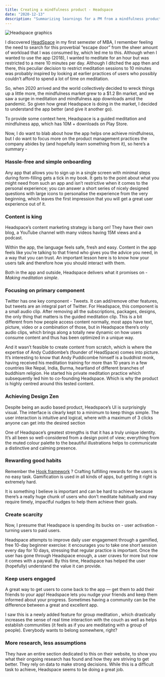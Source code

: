 ```yaml
---
title: Creating a mindfulness product - Headspace
date: "2020-12-13"
description: "Summarizing learnings for a PM from a mindfulness product "
---
```


![Headspace graphics](./s26.png)

I discovered [HeadSpace](https://www.headspace.com/) in my first semester of MBA, I remember feeling the need to search for this proverbial “escape door” from the sheer amount of workload that I was consumed by, which led me to this. Although when I wanted to use the app (2018), I wanted to meditate for an hour but was restricted to a mere 10 minutes per day. Although I ditched the app then and there, this peculiar decision to restrict meditation sessions to 10 minutes was probably inspired by looking at earlier practices of users who possibly couldn’t afford to spend a lot of time on meditation.

So, when 2020 arrived and the world collectively decided to wreck things up a little more, the mindfulness market grew to a $1.2 Bn market, and we saw a surge in meditation and mindfulness app downloads amid the pandemic. So given how great Headspace is doing in the market, I decided to understand the app better (and give it another go).


To provide some context here, Headspace is a guided meditation and mindfulness app, which has 10M + downloads on Play Store.

Now, I do want to blab about how the app helps one achieve mindfulness, but I do want to focus more on the product management practices the company abides by (and hopefully learn something from it), so here’s a summary - 

### Hassle-free and simple onboarding

Any app that allows you to sign up in a single screen with minimal steps during form-filling gets a tick in my book. It gets to the point about what you might need from such an app and isn’t restrictive when it comes to the personal experience; you can answer a short series of nicely designed questions with large icons to personalise the experience from the very beginning, which leaves the first impression that you will get a great user experience out of it.

### Content is king

Headspace’s content marketing strategy is bang on! They have their own blog, a YouTube channel with many videos having 15M views and a podcast.

Within the app, the language feels safe, fresh and easy. Content in the app feels like you’re talking to that friend who gives you the advice you need, in a way that you can trust. An important lesson here is to know how your users talk and therefore how you should interact with them. 

Both in the app and outside, Headspace delivers what it promises on - *Making meditation simple*. 

### Focusing on primary component

Twitter has one key component - Tweets. It can add/remove other features, but tweets are an integral part of Twitter. For Headspace, this component is a small audio clip. After removing all the subscriptions, packages, designs, the only thing that matters is the guided meditation clip. This is a bit different from how people access content normally, most apps have text, picture, video or a combination of those, but in Headspace there’s only audio clips, which brings along a totally new dynamic on how users consume content and thus has been optimized in a unique way. 

And it wasn’t feasible to create content from scratch, which is where the expertise of Andy Cuddiombe’s (founder of HeadSpace) comes into picture. It’s interesting to know that Andy Puddicombe himself is a buddhist monk, having received his meditation training for more than 10 years in a few countries like Nepal, India, Burma, heartland of different branches of buddhism religion. He started his private meditation practice which subsequently led him to co-founding Headspace. Which is why the product is highly centred around this tested content.

### Achieving Design Zen

Despite being an audio based product, Headspace’s UI is surprisingly visual. The interface is clearly kept to a minimum to keep things simple. The user interaction is intuitive and logical, where with a maximum of 3 clicks anyone can get into the desired section

One of Headspace’s greatest strengths is that it has a truly unique identity. It’s all been so well-considered from a design point of view; everything from the muted colour palette to the beautiful illustrations helps to communicate a distinctive and calming presence.

### Rewarding good habits

Remember the [Hook framework](https://www.alexandercowan.com/the-hook-framework/) ? Crafting fulfilling rewards for the users is no easy task. Gamification is used in all kinds of apps, but getting it right is extremely hard.

It is something I believe is important and can be hard to achieve because there’s a really huge chunk of users who don’t meditate habitually and may require timely, impactful nudges to help them achieve their goals.

### Create scarcity

Now, I presume that Headspace is spending its bucks on -  user activation - turning users to paid users.

Headspace attempts to improve daily user engagement through a gamified, free 10-day beginner exercise: it encourages you to take one short session every day for 10 days, stressing that regular practice is important.  Once the user has gone through Headspace enough, a user craves for more but now it comes with a paywall. By this time, Headspace has helped the user (hopefully) understand the value it can provide.

### Keep users engaged

A great way to get users to come back to the app — get them to add their friends to your app! Headspace lets you nudge your friends and keep them informed about your progress. Sometimes having a community can be the difference between a great and excellent app.

I saw this is a newly added feature for group meditation , which drastically increases the sense of real time interaction with the couch as well as helps establish communities (it feels as if you are meditating with a group of people). Everybody wants to belong somewhere, right?

### More research, less assumptions

They have an entire section dedicated to this on their website, to show you what their ongoing research has found and how they are striving to get better. They rely on data to make strong decisions. While this is a difficult task to achieve, Headspace seems to be doing a great job.



